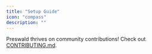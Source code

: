 ```yaml
---
title: "Setup Guide"
icon: "compass"
description: ""
---
```


Preswald thrives on community contributions! Check out [CONTRIBUTING.md](https://github.com/StructuredLabs/preswald/blob/main/CONTRIBUTING.md).
